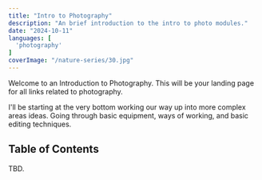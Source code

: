```yaml
---
title: "Intro to Photography"
description: "An brief introduction to the intro to photo modules."
date: "2024-10-11"
languages: [
  'photography'
]
coverImage: "/nature-series/30.jpg"
---
```


Welcome to an Introduction to Photography. This will be your landing page for all links related to photography.

I'll be starting at the very bottom working our way up into more complex areas ideas. Going through basic equipment, ways of working, and basic editing techniques.

## Table of Contents
TBD.
